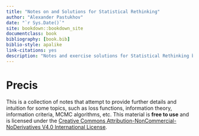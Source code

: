 ```yaml
--- 
title: "Notes on and Solutions for Statistical Rethinking"
author: "Alexander Pastukhov"
date: "`r Sys.Date()`"
site: bookdown::bookdown_site
documentclass: book
bibliography: [book.bib]
biblio-style: apalike
link-citations: yes
description: "Notes and exercise solutions for Statistical Rethinking book."
---
```


# Precis

This is a collection of notes that attempt to provide further details and intuition for some topics, such as loss functions, information theory, information criteria, MCMC algorithms, etc. This material is **free to use** and is licensed under the [Creative Commons Attribution-NonCommercial-NoDerivatives V4.0 International License](https://creativecommons.org/licenses/by-nc-nd/4.0/).